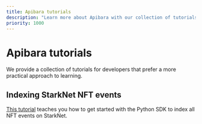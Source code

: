 ```yaml
---
title: Apibara tutorials
description: "Learn more about Apibara with our collection of tutorials."
priority: 1000
---
```


# Apibara tutorials

We provide a collection of tutorials for developers that prefer a more practical
approach to learning.

## Indexing StarkNet NFT events

[This tutorial](/docs/tutorials/indexing-starknet-nft-events) teaches you how to get started with the Python SDK to index all NFT events
on StarkNet.
